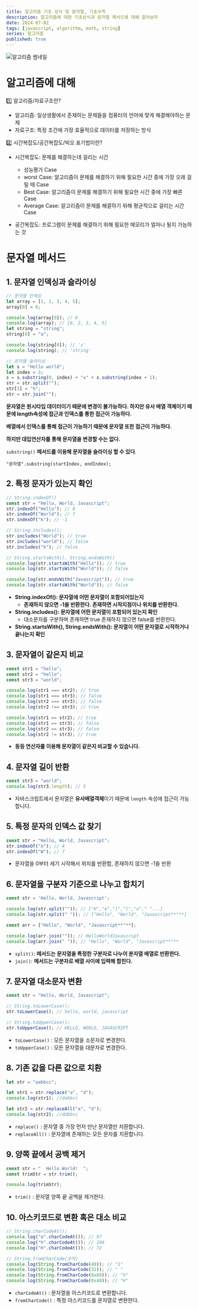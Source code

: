 ```yaml
---
title: 알고리즘 기초 상식 및 문자열, 기초수학
description: 알고리즘에 대한 기초상식과 문자열 메서드에 대해 알아보자
date: 2024-07-02
tags: [javascript, algorithm, math, string]
series: 알고리즘
published: true
---
```


![알고리즘 썸네일](https://raw.githubusercontent.com/thdtjdgml415/next-blog/main/assets/img/algorithm/algorithm.webp)

# 알고리즘에 대해

<aside>
1️⃣ 알고리즘/자료구조란?

</aside>

- 알고리즘: 일상생활에서 존재하는 문제들을 컴퓨터의 언어에 맞게 해결해야하는 문제
- 자료구조: 특정 조건에 가장 효율적으로 데이터를 저장하는 방식

<aside>
2️⃣ 시간복잡도/공간복잡도/빅오 표기법이란?

</aside>

- 시간복잡도: 문제를 해결하는데 걸리는 시간

  - 성능평가 Case
  - worst Case: 알고리즘이 문제를 해결하기 위해 필요한 시간 중에 가장 오래 걸릴 때 Case
  - Best Case: 알고리즘이 문제를 해결하기 위해 필요한 시간 중에 가장 빠른 Case
  - Average Case: 알고리즘이 문제를 해결하기 위해 평균적으로 걸리는 시간 Case

- 공간복잡도: 프로그램이 문제를 해결하기 위해 필요한 메모리가 얼마나 될지 가늠하는 것

# 문자열 메서드

## 1. 문자열 인덱싱과 슬라이싱

```jsx
// 문자열 인덱싱
let array = [1, 2, 3, 4, 5];
array[0] = 6;

console.log(array[0]); // 6
console.log(array); // [6, 2, 3, 4, 5]
let string = "string";
string[0] = "a";

console.log(string[0]); // 's'
console.log(string); // 'string'

// 문자열 슬라이싱
let s = "Hello world";
let index = 3;
s = s.substring(0, index) + "x" + s.substring(index + 1);
str = str.split("");
str[3] = "h";
str = str.join("");
```

**문자열은 원시타입 데이터이기 때문에 변경이 불가능하다. 하지만 유사 배열 객체이기 때문에 length속성에 접근과 인덱스를 통한 접근이 가능하다.**

**배열에서 인덱스를 통해 접근이 가능하기 때문에 문자열 또한 접근이 가능하다.**

**하지만 대입연산자를 통해 문자열을 변경할 수는 없다.**

`substring()` **메서드를 이용해 문자열을 슬라이싱 할 수 있다**.

`"문자열".substring(startIndex, endIndex);`

## 2. 특정 문자가 있는지 확인

```jsx
// String.indexOf()
const str = "Hello, World, Javascript";
str.indexOf("Hello"); // 0
str.indexOf("World"); // 7
str.indexOf("k"); // -1

// String.includes();
str.includes("World"); // true
str.includes("world"); // false
str.includes("k"); // false

// String.startsWith(), String.endsWith()
console.log(str.startsWith("Hello")); // true
console.log(str.startsWith("World")); // false

console.log(str.endsWith("Javascript")); // true
console.log(str.startsWith("World")); // false
```

- **String.indexOf(): 문자열에 어떤 문자열이 포함되어있는지**
  - **존재하지 않으면 -1을 반환한다. 존재하면 시작지점이나 위치를 반환한다.**
- **String.includes(): 문자열에 어떤 문자열이 포함되어 있는지 확인**
  - 대소문자를 구분하며 존재하면 true 존재하지 않으면 false를 반환한다.
- **String.startsWith(), String.endsWith(): 문자열이 어떤 문자열로 시작하거나 끝나는지 확인**

## 3. 문자열이 같은지 비교

```jsx
const str1 = "hello";
const str2 = "hello";
const str3 = "world";

console.log(str1 === str2); // true
console.log(str1 === str3); // false
console.log(str2 === str3); // false
console.log(str2 !== str3); // true

console.log(str1 == str2); // true
console.log(str1 == str3); // false
console.log(str2 == str3); // false
console.log(str2 != str3); // true
```

- **동등 연산자를 이용해 문자열이 같은지 비교할 수 있습니다.**

## 4. 문자열 길이 반환

```jsx
const str3 = "world";
console.log(str3.length); // 5
```

- 자바스크립트에서 문자열은 **유사배열객체**이기 때문에 `length` 속성에 접근이 가능합니다.

## 5. 특정 문자의 인덱스 값 찾기

```jsx
const str = "Hello, World, Javascript";
str.indexOf("o"); // 4
str.indexOf("W"); // 7
```

- 문자열을 0부터 세기 시작해서 위치를 반환함, 존재하지 않으면 -1을 반환

## 6. 문자열을 구분자 기준으로 나누고 합치기

```jsx
const str = 'Hello, World, Javascript';

console.log(str.split("")); // ["H","e","l","l","o"," "...]
console.log(str.split(" ")); // ["Hello", "World", "Javascript**"**]

const arr = ["Hello", "World", "Javascript**"**];

console.log(arr.join("")); // HelloWorldJavascript
console.log(arr.join(" ")); // "Hello", "World", "Javascript**"**
```

- `split()`: **메서드는 문자열을 특정한 구분자로 나누어 분자열 배열로 반환한다.**
- `join()`: **메서드는 구분자로 배열 사이에 입력해 합친다.**

## 7. 문자열 대소문자 변환

```jsx
const str = "Hello, World, Javascript";

// String.toLowerCase();
str.toLowerCase(); // hello, world, javascript

// String.toUpperCase();
str.toUpperCase(); // HELLO, WORLD, JAVASCRIPT
```

- `toLowerCase()` : 모든 문자열을 소문자로 변경한다.
- `toUpperCase()` : 모든 문자열을 대문자로 변경한다.

## 8. 기존 값을 다른 값으로 치환

```jsx
let str = "aabbcc";

let str1 = str.replace("a", "d");
console.log(str1); //dabbcc

let str2 = str.replaceAll("a", "d");
console.log(str2); //ddbbcc
```

- `replace()` : 문자열 중 가장 먼저 만난 문자열만 치환합니다.
- `replaceAll()` : 문자열에 존재하는 모든 문자를 치환합니다.

## 9. 양쪽 끝에서 공백 제거

```jsx
const str = "  Hello World!  ";
const trimStr = str.trim();

console.log(trimStr);
```

- `trim()` : 문자열 양쪽 끝 공백을 제거한다.

## 10. 아스키코드로 변환 혹은 대소 비교

```jsx
// String.charCodeAt();
console.log("a".charCodeAt()); // 97
console.log("h".charCodeAt()); // 104
console.log("H".charCodeAt()); // 72

// String.fromCharCode(숫자)
console.log(String.fromCharCode(49)); // "1"
console.log(String.fromCharCode(32)); // " "
console.log(String.fromCharCode(0x68)); // "h"
console.log(String.fromCharCode(0x48)); // "H"
```

- `charCodeAt()` : 문자열을 아스키코드로 변환합니다.
- `fromCharCode()` : 특정 아스키코드를 문자열로 변환한다.
